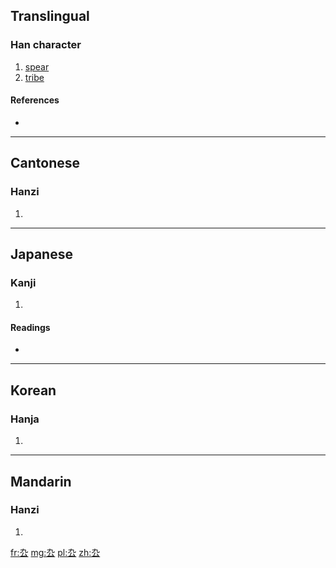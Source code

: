 ==Translingual==

===Han character===
{{Han char|rn=28|rad=厶|as=02|sn=4|four=4773<sub>1</sub>|canj=大弓戈 (KNI), X大弓戈 (XKNI)}}

# [[spear]]
# [[tribe]]

====References====
* {{Han ref|kx=0164.070|dkj=03065|dj=0371.300|hdz=10384.050|uh=53B9|ud=21433|bh=C958|bd=51544}}

----

==Cantonese==

===Hanzi===
{{yue-hanzi|jyut=|y=kau2}}

# {{defn|lang=yue|sort=厶02}}

----

==Japanese==

===Kanji===
{{ja-kanji|grade=|rs=厶02}}

# {{defn|lang=ja|sort=厶02}}

====Readings====
* {{ja-readings|on=[[じう]] (jiu), [[にゆ]] (niyu), [[きう]] (kiu), [[ぐ]] (gu)|kun=}}

----

==Korean==

===Hanja===
{{ko-hanja|hangeul=구|rv=gu|mr=ku}}

# {{defn|lang=ko|sort=厶02}}

----

==Mandarin==

===Hanzi===
{{cmn-hanzi|pin=[[qiú]] ([[qiu2]]), [[xuán]] ([[xuan2]])|wg=ch'iu<sup>2</sup>, hsüan<sup>2</sup>}}

# {{defn|lang=cmn|sort=厶02}}

[[fr:厹]]
[[mg:厹]]
[[pl:厹]]
[[zh:厹]]